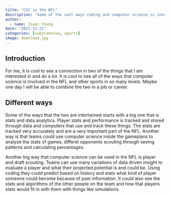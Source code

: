 ```yaml
---
title: "CSC in the NFL"
description: "Some of the cool ways coding and computer science is involved with the NFL"
author:
  - name: Isaac Young
date: "2023-11-21"
categories: [substantive, sports]
image: download.jpg
---
```


## Introduction 

For me, it is cool to see a connection in two of the things that I am interested in and do a lot.  It is cool to see all of the ways that computer science is involved in the NFL and other sports in so many levels. Maybe one day I will be able to combine the two in a job or career. 

## Different ways

Some of the ways that the two are intertwined starts with a big one that is stats and data analytics. Player stats and performance is tracked and stored through data and computers that use and track these things. The stats are tracked very accurately and are a very important part of the NFL. Another way is that teams could use computer science inside the gameplans to analyze the stats of games, differet opponents scouting through seeing patterns and calculating percentages. 

Another big way that computer science can be used in the NFL is player and draft scouting. Teams can use many variations of data driven insight to evaluate a player and what their projected potential is and could be. Using coding they could predict based on history and stats what kind of player someone could become because of past information. It could also see the stats and algorithms of the other people on the team and how that players stats would fit in with them with things like simulations.